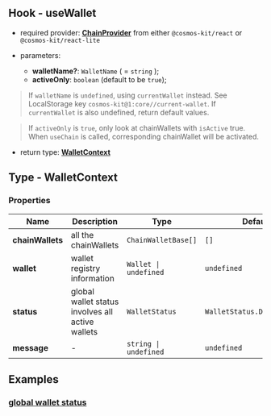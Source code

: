 ## Hook - useWallet

- required provider: [**ChainProvider**](https://docs.cosmoskit.com/chain-provider) from either `@cosmos-kit/react` or `@cosmos-kit/react-lite`

- parameters:
    - **walletName?**: `WalletName` ( = `string` );
    - **activeOnly**: `boolean` (default to be `true`);

> If `walletName` is `undefined`, using `currentWallet` instead. See LocalStorage key `cosmos-kit@1:core//current-wallet`. If `currentWallet` is also undefined, return default values.

> If `activeOnly` is `true`, only look at chainWallets with `isActive` true. When `useChain` is called, corresponding chainWallet will be activated.

- return type: [**WalletContext**](#type---walletcontext)

## Type - WalletContext

### Properties

| Name      | Description | Type | Default |
| ----------- | ----------- | -- | -- |
| **chainWallets**   | all the chainWallets  | `ChainWalletBase[]` | `[]` |
| **wallet**   | wallet registry information       | `Wallet \| undefined` | `undefined` |
| **status**   | global wallet status involves all active wallets     | `WalletStatus` | `WalletStatus.Disconnected` |
| **message**   |  -   | `string \| undefined` | `undefined` |

## Examples

### [global wallet status](https://github.com/cosmology-tech/cosmos-kit/blob/main/packages/example/pages/index.tsx)
